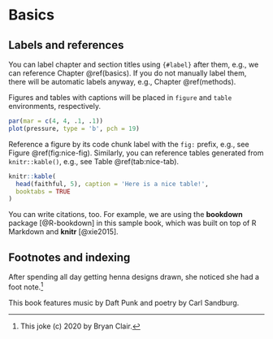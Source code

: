 # Basics {#basics}

## Labels and references
You can label chapter and section titles using `{#label}` after them, e.g., we can reference Chapter \@ref(basics). If you do not manually label them, there will be automatic labels anyway, e.g., Chapter \@ref(methods).

Figures and tables with captions will be placed in `figure` and `table` environments, respectively.

```r
par(mar = c(4, 4, .1, .1))
plot(pressure, type = 'b', pch = 19)
```

Reference a figure by its code chunk label with the `fig:` prefix, e.g., see Figure \@ref(fig:nice-fig). Similarly, you can reference tables generated from `knitr::kable()`, e.g., see Table \@ref(tab:nice-tab).

\index{iris}
```r
knitr::kable(
  head(faithful, 5), caption = 'Here is a nice table!',
  booktabs = TRUE
)
```

You can write citations, too. For example, we are using the **bookdown** package [@R-bookdown] in this sample book, which was built on top of R Markdown and **knitr** [@xie2015].

## Footnotes and indexing

After spending all day getting henna designs drawn, she noticed she had a foot note.[^henna]

[^henna]: This joke (c) 2020 by Bryan Clair.

This book features music by Daft Punk\index{daft punk} and poetry by Carl Sandburg\index{Sandburg, Carl}.
